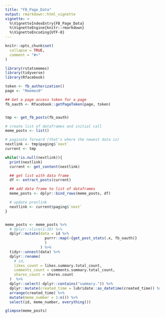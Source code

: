 ```yaml
---
title: "FB_Page_Data"
output: rmarkdown::html_vignette
vignette: >
  %\VignetteIndexEntry{FB_Page_Data}
  %\VignetteEngine{knitr::rmarkdown}
  %\VignetteEncoding{UTF-8}
---
```


```r
knitr::opts_chunk$set(
  collapse = TRUE,
  comment = "#>"
)
```

```r
library(rstatsmemes)
library(tidyverse)
library(Rfacebook)
```


```r
token <- fb_authorization()
page <- "Rmemes0"

## Get a page access token for a page
fb_oauth <- Rfacebook::getPageToken(page, token)


tmp <- get_fb_posts(fb_oauth)

# create list of dataframes and initial call
meme_posts <- list()

# paginate forward (that's where the newest data is)
nextlink <- tmp$paging$`next`
current <- tmp

while(!is.null(nextlink)){
  print(nextlink)
  current <- get_content(nextlink)

  ## get list with data frame
  df <- extract_posts(current)

  ## add data frame to list of dataframes
  meme_posts <- dplyr::bind_rows(meme_posts, df)

  # update prevlink
  nextlink <- current$paging$`next`
}


meme_posts <- meme_posts %>%
  # dplyr::slice(1:10) %>%
  dplyr::mutate(data = id %>%
                  purrr::map(~{get_post_stats(.x, fb_oauth)}
                  )
                ) %>%
  tidyr::unnest(data) %>%
  dplyr::rename(
    # id,
    likes_count = likes.summary.total_count,
    comments_count = comments.summary.total_count,
    shares_count = shares.count
  )  %>%
  dplyr::select(-dplyr::contains("summary.")) %>%
  dplyr::mutate(created_time = lubridate::as_datetime(created_time)) %>%
  arrange(created_time) %>%
  mutate(meme_number = 1:n()) %>%
  select(id, meme_number, everything())

glimpse(meme_posts)
```



